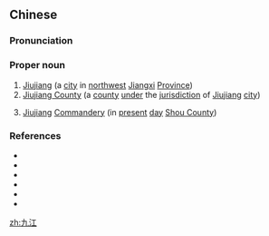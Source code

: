 ==Chinese==
{{zh-forms}}

===Pronunciation===
{{zh-pron
|m=Jiǔjiāng
|c=gau2 gong1
|mn=káu-kang
|cat=pn
}}

===Proper noun===
{{zh-proper noun}}

# [[w:Jiujiang|Jiujiang]] (a [[city]] in [[northwest]] [[w:Jiangxi|Jiangxi]] [[province|Province]])
# [[w:Jiujiang County|Jiujiang County]] (a [[county]] [[under]] the [[jurisdiction]] of [[w:Jiujiang|Jiujiang]] [[city]])
# {{lb|zh|archaic}} [[w:Shou County|Jiujiang]] [[w:Commandery|Commandery]] (in [[present]] [[day]] [[w:Shou County|Shou County]])

===References===
* {{pedialite|九江市|lang=zh}}
* {{pedialite|九江县|lang=zh}}
* {{pedialite|九江郡|lang=zh}}
* {{pedialite|Jiujiang}}
* {{pedialite|Jiujiang County}}
* {{pedialite|Shou County}}

[[zh:九江]]